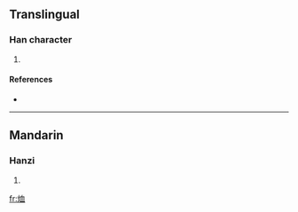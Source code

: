 ==Translingual==

===Han character===
{{Han char|rn=86|rad=火|as=06|sn=10|four=9781<sub>0</sub>|canj=火竹月廿 (FHBT)}}

# {{defn|Han|sort=火06}}

====References====
* {{Han ref|kx=0669.120|dkj=18983|hdz=32200.080|uh=70C5|ud=28869|bh=D277|bd=53879}}

----

==Mandarin==

===Hanzi===
{{cmn-hanzi|pin=[[xù]] ([[xu4]])|wg=hsü<sup>4</sup>}}

# {{defn|Mandarin|sort=火06}}

[[fr:烅]]
